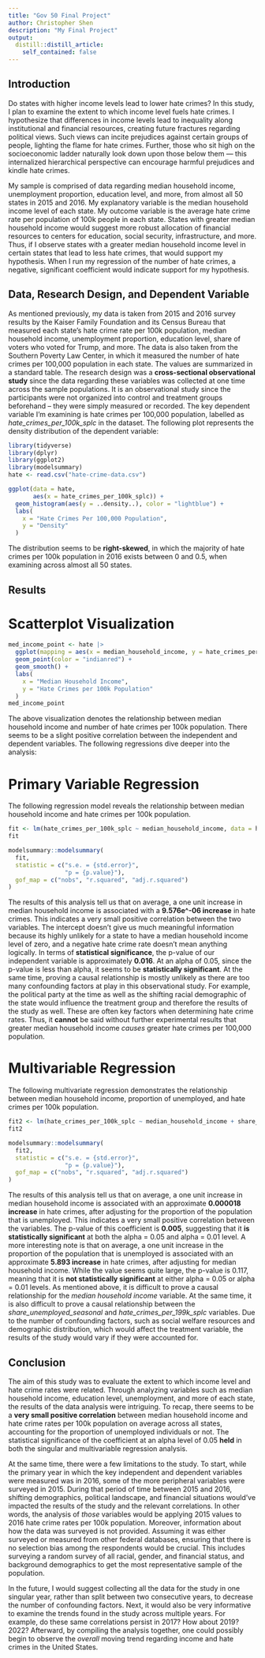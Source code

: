 ```yaml
---
title: "Gov 50 Final Project"
author: Christopher Shen
description: "My Final Project"
output:
  distill::distill_article:
    self_contained: false
---
```

## Introduction

Do states with higher income levels lead to lower hate crimes? In this study, I plan to examine the extent to which income level fuels hate crimes. I hypothesize that differences in income levels lead to inequality along institutional and financial resources, creating future fractures regarding political views. Such views can incite prejudices against certain groups of people, lighting the flame for hate crimes. Further, those who sit high on the socioeconomic ladder naturally look down upon those below them — this internalized hierarchical perspective can encourage harmful prejudices and kindle hate crimes. 

My sample is comprised of data regarding median household income, unemployment proportion, education level, and more, from almost all 50 states in 2015 and 2016. My explanatory variable is the median household income level of each state. My outcome variable is the average hate crime rate per population of 100k people in each state. States with greater median household income would suggest more robust allocation of financial resources to centers for education, social security, infrastructure, and more. Thus, if I observe states with a greater median household income level in certain states that lead to less hate crimes, that would support my hypothesis. When I run my regression of the number of hate crimes, a negative, significant coefficient would indicate support for my hypothesis.

## Data, Research Design, and Dependent Variable

As mentioned previously, my data is taken from 2015 and 2016 survey results by the Kaiser Family Foundation and its Census Bureau that measured each state's hate crime rate per 100k population, median household income, unemployment proportion, education level, share of voters who voted for Trump, and more. The data is also taken from the Southern Poverty Law Center, in which it measured the number of hate crimes per 100,000 population in each state. The values are summarized in a standard table. The research design was a **cross-sectional observational study** since the data regarding these variables was collected at one time across the sample populations. It is an observational study since the participants were not organized into control and treatment groups beforehand -- they were simply measured or recorded. The key dependent variable I'm examining is hate crimes per 100,000 population, labelled as *hate_crimes_per_100k_splc* in the dataset. The following plot represents the density distribution of the dependent variable:

```r
library(tidyverse)
library(dplyr)
library(ggplot2)
library(modelsummary)
hate <- read.csv("hate-crime-data.csv")

ggplot(data = hate,
       aes(x = hate_crimes_per_100k_splc)) +
  geom_histogram(aes(y = ..density..), color = "lightblue") +
  labs(
    x = "Hate Crimes Per 100,000 Population",
    y = "Density"
  )
```
The distribution seems to be **right-skewed**, in which the majority of hate crimes per 100k population in 2016 exists between 0 and 0.5, when examining across almost all 50 states.

## Results

# Scatterplot Visualization

```r
med_income_point <- hate |>
  ggplot(mapping = aes(x = median_household_income, y = hate_crimes_per_100k_splc)) +
  geom_point(color = "indianred") +
  geom_smooth() +
  labs(
    x = "Median Household Income",
    y = "Hate Crimes per 100k Population"
  )
med_income_point

```
The above visualization denotes the relationship between median household income and number of hate crimes per 100k population. There seems to be a slight positive correlation between the independent and dependent variables. The following regressions dive deeper into the analysis:

# Primary Variable Regression 

The following regression model reveals the relationship between median household income and hate crimes per 100k population.

```r
fit <- lm(hate_crimes_per_100k_splc ~ median_household_income, data = hate)
fit
```
```r
modelsummary::modelsummary(
  fit,
  statistic = c("s.e. = {std.error}",
                "p = {p.value}"),
  gof_map = c("nobs", "r.squared", "adj.r.squared")
)
```
The results of this analysis tell us that on average, a one unit increase in median household income is associated with a **9.576e^-06 increase** in hate crimes. This indicates a very small positive correlation between the two variables. The intercept doesn't give us much meaningful information because its highly unlikely for a state to have a median household income level of zero, and a negative hate crime rate doesn't mean anything logically. In terms of **statistical significance**, the p-value of our independent variable is approximately **0.016**. At an alpha of 0.05, since the p-value is less than alpha, it seems to be **statistically significant**. At the same time, proving a causal relationship is mostly unlikely as there are too many confounding factors at play in this observational study. For example, the political party at the time as well as the shifting racial demographic of the state would influence the treatment group and therefore the results of the study as well. These are often key factors when determining hate crime rates. Thus, it **cannot** be said without further experimental results that greater median household income *causes* greater hate crimes per 100,000 population.

# Multivariable Regression

The following multivariate regression demonstrates the relationship between median household income, proportion of unemployed, and hate crimes per 100k population.

```r
fit2 <- lm(hate_crimes_per_100k_splc ~ median_household_income + share_unemployed_seasonal, data = hate)
fit2
```
```r
modelsummary::modelsummary(
  fit2,
  statistic = c("s.e. = {std.error}",
                "p = {p.value}"),
  gof_map = c("nobs", "r.squared", "adj.r.squared")
)
```
The results of this analysis tell us that on average, a one unit increase in median household income is associated with an approximate **0.000018 increase** in hate crimes, after adjusting for the proportion of the population that is unemployed. This indicates a very small positive correlation between the variables. The p-value of this coefficient is **0.005**, suggesting that it **is statistically significant** at both the alpha = 0.05 and alpha = 0.01 level. A more interesting note is that on average, a one unit increase in the proportion of the population that is unemployed is associated with an approximate **5.893 increase** in hate crimes, after adjusting for median household income. While the value seems quite large, the p-value is 0.117, meaning that it is **not statistically significant** at either alpha = 0.05 or alpha = 0.01 levels. As mentioned above, it is difficult to prove a causal relationship for the *median household income* variable. At the same time, it is also difficult to prove a causal relationship between the *share_unemployed_seasonal* and *hate_crimes_per_199k_splc* variables. Due to the number of confounding factors, such as social welfare resources and demographic distribution, which would affect the treatment variable, the results of the study would vary if they were accounted for.

## Conclusion

The aim of this study was to evaluate the extent to which income level and hate crime rates were related. Through analyzing variables such as median household income, education level, unemployment, and more of each state, the results of the data analysis were intriguing. To recap, there seems to be a **very small positive correlation** between median household income and hate crime rates per 100k population on average across all states, accounting for the proportion of unemployed individuals or not. The statistical significance of the coefficient at an alpha level of 0.05 **held** in both the singular and multivariable regression analysis. 

At the same time, there were a few limitations to the study. To start, while the primary year in which the key independent and dependent variables were measured was in 2016, some of the more peripheral variables were surveyed in 2015. During that period of time between 2015 and 2016, shifting demographics, political landscape, and financial situations would've impacted the results of the study and the relevant correlations. In other words, the analysis of *those* variables would be applying 2015 values to 2016 hate crime rates per 100k population. Moreover, information about how the data was surveyed is not provided. Assuming it was either surveyed or measured from other federal databases, ensuring that there is no selection bias among the respondents would be crucial. This includes surveying a random survey of all racial, gender, and financial status, and background demographics to get the most representative sample of the population.  

In the future, I would suggest collecting all the data for the study in one singular year, rather than split between two consecutive years, to decrease the number of confounding factors. Next, it would also be very informative to examine the trends found in the study across multiple years. For example, do these same correlations persist in 2017? How about 2019? 2022? Afterward, by compiling the analysis together, one could possibly begin to observe the *overall* moving trend regarding income and hate crimes in the United States.


